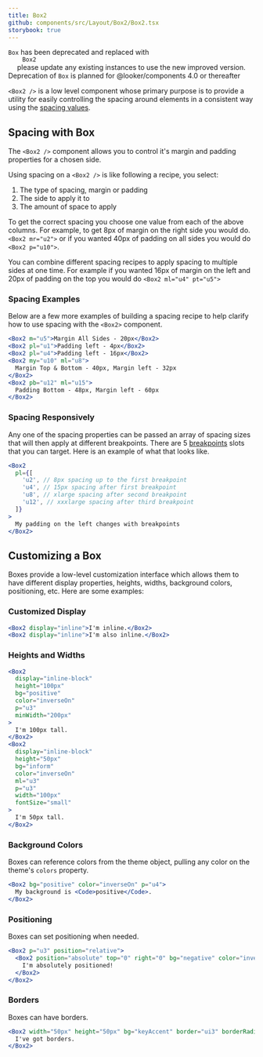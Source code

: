 ```yaml
---
title: Box2
github: components/src/Layout/Box2/Box2.tsx
storybook: true
---
```



<MessageBar noActions intent="inform" mb="u4">
  <Code>Box</Code> has been deprecated and replaced with
  <Code fontWeight="bold" fontSize="inherit">
    Box2
  </Code> please update any existing instances to use the new improved version. Deprecation
  of <Code>Box</Code> is planned for @looker/components 4.0 or thereafter
</MessageBar>

`<Box2 />` is a low level component whose primary purpose is to provide a utility for easily controlling the spacing around elements in a consistent way using the [spacing values](/#!/Spacing).

## Spacing with Box

The `<Box2 />` component allows you to control it's margin and padding properties for a chosen side.

Using spacing on a `<Box2 />` is like following a recipe, you select:

1. The type of spacing, margin or padding
1. The side to apply it to
1. The amount of space to apply

<BoxSpacingRecipeTable />

To get the correct spacing you choose one value from each of the above columns. For example, to get 8px of margin on the right side you would do. `<Box2 mr="u2">` or if you wanted 40px of padding on all sides you would do `<Box2 p="u10">`.

You can combine different spacing recipes to apply spacing to multiple sides at one time. For example if you wanted 16px of margin on the left and 20px of padding on the top you would do `<Box2 ml="u4" pt="u5">`

### Spacing Examples

Below are a few more examples of building a spacing recipe to help clarify how to use spacing with the `<Box2>` component.

```jsx
<Box2 m="u5">Margin All Sides - 20px</Box2>
<Box2 pl="u1">Padding left - 4px</Box2>
<Box2 pl="u4">Padding left - 16px</Box2>
<Box2 my="u10" ml="u8">
  Margin Top & Bottom - 40px, Margin left - 32px
</Box2>
<Box2 pb="u12" ml="u15">
  Padding Bottom - 48px, Margin left - 60px
</Box2>
```

### Spacing Responsively

Any one of the spacing properties can be passed an array of spacing sizes that will then apply at different breakpoints. There are 5 [breakpoints](/#!/Breakpoints) slots that you can target. Here is an example of what that looks like.

```jsx
<Box2
  pl={[
    'u2', // 8px spacing up to the first breakpoint
    'u4', // 15px spacing after first breakpoint
    'u8', // xlarge spacing after second breakpoint
    'u12', // xxxlarge spacing after third breakpoint
  ]}
>
  My padding on the left changes with breakpoints
</Box2>
```

## Customizing a Box

Boxes provide a low-level customization interface which allows them to have different display properties, heights, widths, background colors, positioning, etc. Here are some examples:

### Customized Display

```jsx
<Box2 display="inline">I'm inline.</Box2>
<Box2 display="inline">I'm also inline.</Box2>
```

### Heights and Widths

```jsx
<Box2
  display="inline-block"
  height="100px"
  bg="positive"
  color="inverseOn"
  p="u3"
  minWidth="200px"
>
  I'm 100px tall.
</Box2>
<Box2
  display="inline-block"
  height="50px"
  bg="inform"
  color="inverseOn"
  ml="u3"
  p="u3"
  width="100px"
  fontSize="small"
>
  I'm 50px tall.
</Box2>
```

### Background Colors

Boxes can reference colors from the theme object, pulling any color on the theme's `colors` property.

```jsx
<Box2 bg="positive" color="inverseOn" p="u4">
  My background is <Code>positive</Code>.
</Box2>
```

### Positioning

Boxes can set positioning when needed.

```jsx
<Box2 p="u3" position="relative">
  <Box2 position="absolute" top="0" right="0" bg="negative" color="inverseOn">
    I'm absolutely positioned!
  </Box2>
</Box2>
```

### Borders

Boxes can have borders.

```jsx
<Box2 width="50px" height="50px" bg="keyAccent" border="ui3" borderRadius="4px">
  I've got borders.
</Box2>
```
